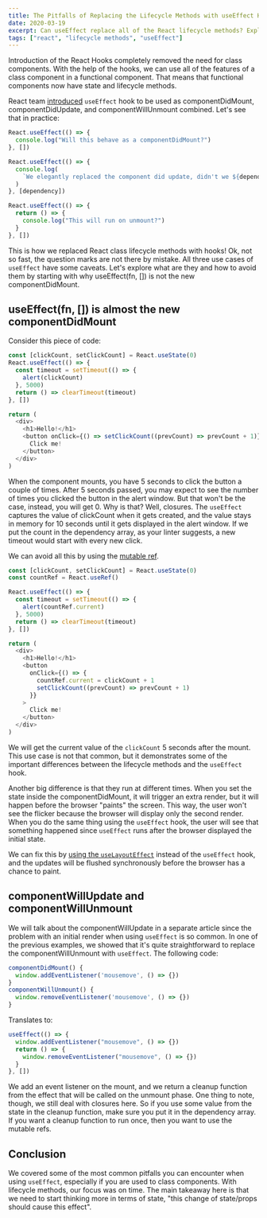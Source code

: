 ```yaml
---
title: The Pitfalls of Replacing the Lifecycle Methods with useEffect Hook
date: 2020-03-19
excerpt: Can useEffect replace all of the React lifecycle methods? Explore the most common problems and solutions.
tags: ["react", "lifecycle methods", "useEffect"]
---
```


Introduction of the React Hooks completely removed the need for class components. With the help of the hooks, we can use all of the features of a class component in a functional component. That means that functional components now have state and lifecycle methods.

React team [introduced](https://reactjs.org/docs/hooks-intro.html) `useEffect` hook to be used as componentDidMount, componentDidUpdate, and componentWillUnmount combined. Let's see that in practice:

```javascript
React.useEffect(() => {
  console.log("Will this behave as a componentDidMount?")
}, [])

React.useEffect(() => {
  console.log(
    `We elegantly replaced the component did update, didn't we ${dependency}?`
  )
}, [dependency])

React.useEffect(() => {
  return () => {
    console.log("This will run on unmount?")
  }
}, [])
```

This is how we replaced React class lifecycle methods with hooks! Ok, not so fast, the question marks are not there by mistake. All three use cases of `useEffect` have some caveats. Let's explore what are they and how to avoid them by starting with why useEffect(fn, []) is not the new componentDidMount.

## useEffect(fn, []) is almost the new componentDidMount

Consider this piece of code:

```javascript
const [clickCount, setClickCount] = React.useState(0)
React.useEffect(() => {
  const timeout = setTimeout(() => {
    alert(clickCount)
  }, 5000)
  return () => clearTimeout(timeout)
}, [])

return (
  <div>
    <h1>Hello!</h1>
    <button onClick={() => setClickCount((prevCount) => prevCount + 1)}>
      Click me!
    </button>
  </div>
)
```

When the component mounts, you have 5 seconds to click the button a couple of times. After 5 seconds passed, you may expect to see the number of times you clicked the button in the alert window. But that won't be the case, instead, you will get 0. Why is that? Well, closures. The `useEffect` captures the value of clickCount when it gets created, and the value stays in memory for 10 seconds until it gets displayed in the alert window. If we put the count in the dependency array, as your linter suggests, a new timeout would start with every new click.

We can avoid all this by using the [mutable ref](https://reactjs.org/docs/hooks-reference.html#useref).

```javascript
const [clickCount, setClickCount] = React.useState(0)
const countRef = React.useRef()

React.useEffect(() => {
  const timeout = setTimeout(() => {
    alert(countRef.current)
  }, 5000)
  return () => clearTimeout(timeout)
}, [])

return (
  <div>
    <h1>Hello!</h1>
    <button
      onClick={() => {
        countRef.current = clickCount + 1
        setClickCount((prevCount) => prevCount + 1)
      }}
    >
      Click me!
    </button>
  </div>
)
```

We will get the current value of the `clickCount` 5 seconds after the mount. This use case is not that common, but it demonstrates some of the important differences between the lifecycle methods and the `useEffect` hook.

Another big difference is that they run at different times. When you set the state inside the componentDidMount, it will trigger an extra render, but it will happen before the browser "paints" the screen. This way, the user won't see the flicker because the browser will display only the second render. When you do the same thing using the `useEffect` hook, the user will see that something happened since `useEffect` runs after the browser displayed the initial state.

We can fix this by [using the `useLayoutEffect`](https://reactjs.org/docs/hooks-reference.html#uselayouteffect) instead of the `useEffect` hook, and the updates will be flushed synchronously before the browser has a chance to paint.

## componentWillUpdate and componentWillUnmount

We will talk about the componentWillUpdate in a separate article since the problem with an initial render when using `useEffect` is so common. In one of the previous examples, we showed that it's quite straightforward to replace the componentWillUnmount with `useEffect`. The following code:

```javascript
componentDidMount() {
  window.addEventListener('mousemove', () => {})
}
componentWillUnmount() {
  window.removeEventListener('mousemove', () => {})
}
```

Translates to:

```javascript
useEffect(() => {
  window.addEventListener("mousemove", () => {})
  return () => {
    window.removeEventListener("mousemove", () => {})
  }
}, [])
```

We add an event listener on the mount, and we return a cleanup function from the effect that will be called on the unmount phase. One thing to note, though, we still deal with closures here. So if you use some value from the state in the cleanup function, make sure you put it in the dependency array. If you want a cleanup function to run once, then you want to use the mutable refs.

## Conclusion

We covered some of the most common pitfalls you can encounter when using `useEffect`, especially if you are used to class components. With lifecycle methods, our focus was on time. The main takeaway here is that we need to start thinking more in terms of state, "this change of state/props should cause this effect".
